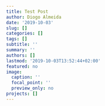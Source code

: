 ```yaml
---
title: Test Post
author: Diogo Almeida
date: '2019-10-03'
slug: []
categories: []
tags: []
subtitle: ''
summary: ''
authors: []
lastmod: '2019-10-03T13:52:44+02:00'
featured: no
image:
  caption: ''
  focal_point: ''
  preview_only: no
projects: []
---
```

